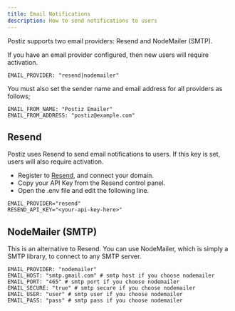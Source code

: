 ```yaml
---
title: Email Notifications
description: How to send notifications to users
---
```


Postiz supports two email providers: Resend and NodeMailer (SMTP).

If you have an email provider configured, then new users will require activation.

```env
EMAIL_PROVIDER: "resend|nodemailer"
```

You must also set the sender name and email address for all providers as follows;

```env
EMAIL_FROM_NAME: "Postiz Emailer"
EMAIL_FROM_ADDRESS: "postiz@example.com"
```

## Resend

Postiz uses Resend to send email notifications to users. If this key is set, users
will also require activation.

* Register to [Resend](https://resend.com), and connect your domain.
* Copy your API Key from the Resend control panel.
* Open the .env file and edit the following line.

```env
EMAIL_PROVIDER="resend"
RESEND_API_KEY="<your-api-key-here>"
```

## NodeMailer (SMTP)

This is an alternative to Resend. You can use NodeMailer, which is simply a SMTP library, to connect to any SMTP server.

```env
EMAIL_PROVIDER: "nodemailer"
EMAIL_HOST: "smtp.gmail.com" # smtp host if you choose nodemailer
EMAIL_PORT: "465" # smtp port if you choose nodemailer
EMAIL_SECURE: "true" # smtp secure if you choose nodemailer
EMAIL_USER: "user" # smtp user if you choose nodemailer
EMAIL_PASS: "pass" # smtp pass if you choose nodemailer
```

